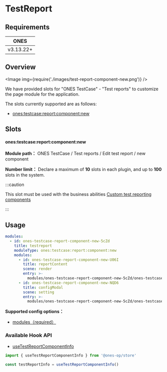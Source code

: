 # TestReport

## Requirements

|   ONES    |
| :-------: |
| v3.13.22+ |

## Overview

<Image img={require('./images/test-report-component-new.png')} />

We have provided slots for "ONES TestCase" - "Test reports" to customize the page module for the application.

The slots currently supported are as follows:

- [ones:testcase:report:component:new](#onestestcasereportcomponentnew)

## Slots

#### ones:testcase:report:component:new

**Module path：** ONES TestCase / Test reports / Edit test report / new component

**Number limit：** Declare a maximum of **10** slots in each plugin, and up to **100** slots in the system.

:::caution

This slot must be used with the business abilities [Custom test reporting components](../../../../business/testcase/testcase-report-component/index.mdx)

:::

## Usage

```yaml
modules:
  - id: ones-testcase-report-component-new-5cZd
    title: testreport
    moduleType: ones:testcase:report:component:new
    modules:
      - id: ones-testcase-report-component-new-U06I
        title: reportContent
        scene: render
        entry: >-
          modules/ones-testcase-report-component-new-5cZd/ones-testcase-report-component-new-U06I/index.html
      - id: ones-testcase-report-component-new-NQD6
        title: configModal
        scene: setting
        entry: >-
          modules/ones-testcase-report-component-new-5cZd/ones-testcase-report-component-new-NQD6/index.html
```

**Supported config options：**

- [modules（required）](../../../../../reference/config/plugin.yaml#subModule)

### Available Hook API

- [useTestReportComponentInfo](../../../../../reference/packages/store/store.md#useTestReportComponentInfo)

```ts
import { useTestReportComponentInfo } from '@ones-op/store'

const testReportInfo = useTestReportComponentInfo()
```
